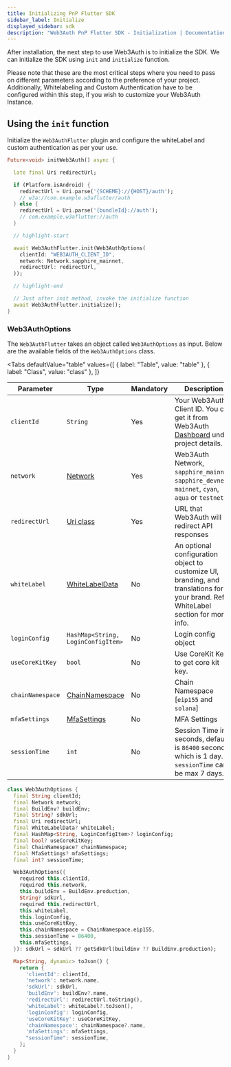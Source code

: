 ```yaml
---
title: Initializing PnP Flutter SDK
sidebar_label: Initialize
displayed_sidebar: sdk
description: "Web3Auth PnP Flutter SDK - Initialization | Documentation - Web3Auth"
---
```



After installation, the next step to use Web3Auth is to initialize the SDK. We can initialize the SDK using `init` and `initialize` function.

Please note that these are the most critical steps where you need to pass on different parameters according to the preference of your project.
Additionally, Whitelabeling and Custom Authentication have to be configured within this step, if you wish to customize your Web3Auth Instance.

## Using the `init` function

Initialize the `Web3AuthFlutter` plugin and configure the whiteLabel and custom authentication as per your use.

```dart
Future<void> initWeb3Auth() async {

  late final Uri redirectUrl;

  if (Platform.isAndroid) {
    redirectUrl = Uri.parse('{SCHEME}://{HOST}/auth');
    // w3a://com.example.w3aflutter/auth
  } else {
    redirectUrl = Uri.parse('{bundleId}://auth');
    // com.example.w3aflutter://auth
  }

  // highlight-start

  await Web3AuthFlutter.init(Web3AuthOptions(
    clientId: "WEB3AUTH_CLIENT_ID",
    network: Network.sapphire_mainnet,
    redirectUrl: redirectUrl,
  ));

  // highlight-end

  // Just after init method, invoke the initialize function
  await Web3AuthFlutter.initialize();
}
```

### Web3AuthOptions

The `Web3AuthFlutter` takes an object called `Web3AuthOptions` as input. Below are the available fields of the `Web3AuthOptions` class.

<Tabs
  defaultValue="table"
  values={[
    { label: "Table", value: "table" },
    { label: "Class", value: "class" },
  ]}
>

<TabItem value="table">

| Parameter        | Type                                                                                                    | Mandatory | Description                                                                                                                          |
| ---------------- | ------------------------------------------------------------------------------------------------------- | --------- | ------------------------------------------------------------------------------------------------------------------------------------ |
| `clientId`       | `String`                                                                                                | Yes       | Your Web3Auth Client ID. You can get it from Web3Auth [Dashboard](https://dashboard.web3auth.io/) under project details.             |
| `network`        | [Network](https://pub.dev/documentation/web3auth_flutter/latest/enums/Network.html)                     | Yes       | Web3Auth Network, `sapphire_mainnet`, `sapphire_devnet`, `mainnet`, `cyan`, `aqua` or `testnet`                                      |
| `redirectUrl`    | [Uri class](https://api.dart.dev/stable/2.18.0/dart-core/Uri-class.html)                                | Yes       | URL that Web3Auth will redirect API responses                                                                                        |
| `whiteLabel`     | [WhiteLabelData](https://pub.dev/documentation/web3auth_flutter/latest/input/WhiteLabelData-class.html) | No        | An optional configuration object to customize UI, branding, and translations for your brand. Refer WhiteLabel section for more info. |
| `loginConfig`    | `HashMap<String, LoginConfigItem>`                                                                      | No        | Login config object                                                                                                                  |
| `useCoreKitKey`  | `bool`                                                                                                  | No        | Use CoreKit Key to get core kit key.                                                                                                 |
| `chainNamespace` | [ChainNamespace](https://pub.dev/documentation/web3auth_flutter/latest/enums/ChainNamespace.html)       | No        | Chain Namespace [`eip155` and `solana`]                                                                                              |
| `mfaSettings`    | [MfaSettings](https://pub.dev/documentation/web3auth_flutter/latest/input/MfaSettings-class.html)       | No        | MFA Settings                                                                                                                         |
| `sessionTime`    | `int`                                                                                                   | No        | Session Time in seconds, default is `86400` seconds which is 1 day. `sessionTime` can be max 7 days.                                 |

</TabItem>

<TabItem value="class">

```dart
class Web3AuthOptions {
  final String clientId;
  final Network network;
  final BuildEnv? buildEnv;
  final String? sdkUrl;
  final Uri redirectUrl;
  final WhiteLabelData? whiteLabel;
  final HashMap<String, LoginConfigItem>? loginConfig;
  final bool? useCoreKitKey;
  final ChainNamespace? chainNamespace;
  final MfaSettings? mfaSettings;
  final int? sessionTime;

  Web3AuthOptions({
    required this.clientId,
    required this.network,
    this.buildEnv = BuildEnv.production,
    String? sdkUrl,
    required this.redirectUrl,
    this.whiteLabel,
    this.loginConfig,
    this.useCoreKitKey,
    this.chainNamespace = ChainNamespace.eip155,
    this.sessionTime = 86400,
    this.mfaSettings,
  }): sdkUrl = sdkUrl ?? getSdkUrl(buildEnv ?? BuildEnv.production);

  Map<String, dynamic> toJson() {
    return {
      'clientId': clientId,
      'network': network.name,
      'sdkUrl': sdkUrl,
      'buildEnv': buildEnv?.name,
      'redirectUrl': redirectUrl.toString(),
      'whiteLabel': whiteLabel?.toJson(),
      'loginConfig': loginConfig,
      'useCoreKitKey': useCoreKitKey,
      'chainNamespace': chainNamespace?.name,
      'mfaSettings': mfaSettings,
      "sessionTime": sessionTime,
    };
  }
}
```

</TabItem>
</Tabs>
